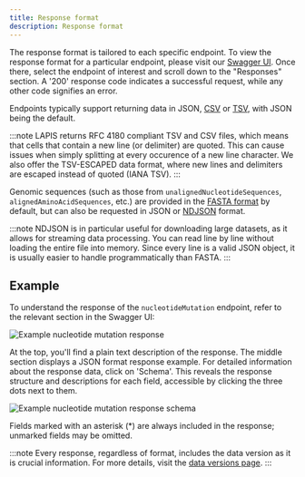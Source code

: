 ```yaml
---
title: Response format
description: Response format
---
```


The response format is tailored to each specific endpoint.
To view the response format for a particular endpoint, please visit our [Swagger UI](../references/open-api-definition).
Once there, select the endpoint of interest and scroll down to the "Responses" section.
A '200' response code indicates a successful request, while any other code signifies an error.

Endpoints typically support returning data in JSON, [CSV](https://en.wikipedia.org/wiki/Comma-separated_values) or
[TSV](https://en.wikipedia.org/wiki/Tab-separated_values), with JSON being the default.

:::note
LAPIS returns RFC 4180 compliant TSV and CSV files, which means that cells that contain a new line (or delimiter) are quoted.
This can cause issues when simply splitting at every occurence of a new line character.
We also offer the TSV-ESCAPED data format, where new lines and delimiters are escaped instead of quoted (IANA TSV).
:::

Genomic sequences (such as those from `unalignedNucleotideSequences`, `alignedAminoAcidSequences`, etc.) are provided in the
[FASTA format](https://en.wikipedia.org/wiki/FASTA_format) by default,
but can also be requested in JSON or [NDJSON](https://github.com/ndjson/ndjson-spec) format.

:::note
NDJSON is in particular useful for downloading large datasets, as it allows for streaming data processing.
You can read line by line without loading the entire file into memory.
Since every line is a valid JSON object, it is usually easier to handle programmatically than FASTA.
:::

## Example

To understand the response of the `nucleotideMutation` endpoint, refer to the relevant section in the Swagger UI:

![Example nucleotide mutation response](../../../images/concepts/example_nucleotide_mutation_response_200.png)

At the top, you'll find a plain text description of the response.
The middle section displays a JSON format response example.
For detailed information about the response data, click on 'Schema'.
This reveals the response structure and descriptions for each field, accessible by clicking the three dots next to them.

![Example nucleotide mutation response schema](../../../images/concepts/example_nucleotide_mutation_schema.png)

Fields marked with an asterisk (\*) are always included in the response; unmarked fields may be omitted.

:::note
Every response, regardless of format, includes the data version as it is crucial information. For more details, visit the
[data versions page](../concepts/data-versions).
:::

